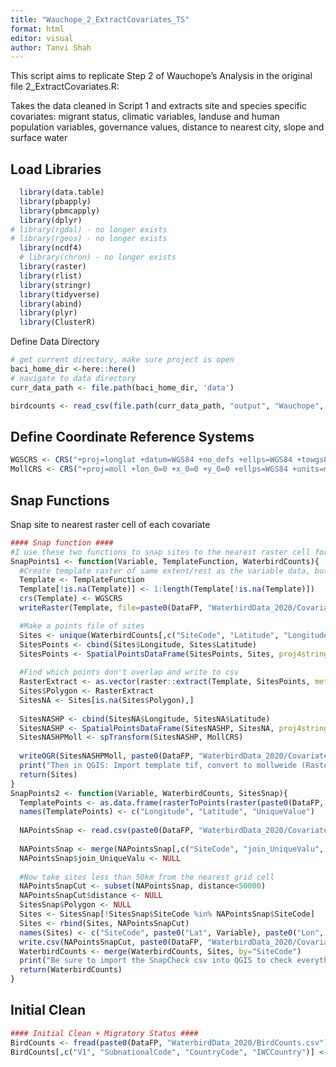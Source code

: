 ```yaml
---
title: "Wauchope_2_ExtractCovariates_TS"
format: html
editor: visual
author: Tanvi Shah
---
```


This script aims to replicate Step 2 of Wauchope's Analysis in the original file 2_ExtractCovariates.R:

Takes the data cleaned in Script 1 and extracts site and species specific covariates: migrant status, climatic variables, landuse and human population variables, governance values, distance to nearest city, slope and surface water

## Load Libraries

```r
  library(data.table)
  library(pbapply)
  library(pbmcapply)
  library(dplyr)
# library(rgdal) - no longer exists
# library(rgeos) - no longer exists
  library(ncdf4)
  # library(chron) - no longer exists
  library(raster)
  library(rlist)
  library(stringr)
  library(tidyverse)
  library(abind)
  library(plyr)
  library(ClusterR)
```

Define Data Directory

```r

# get current directory, make sure project is open 
baci_home_dir <-here::here()
# navigate to data directory
curr_data_path <- file.path(baci_home_dir, 'data')

birdcounts <- read_csv(file.path(curr_data_path, "output", "Wauchope", 'BirdCounts.csv'))

```

## Define Coordinate Reference Systems

```r
WGSCRS <- CRS("+proj=longlat +datum=WGS84 +no_defs +ellps=WGS84 +towgs84=0,0,0")
MollCRS <- CRS("+proj=moll +lon_0=0 +x_0=0 +y_0=0 +ellps=WGS84 +units=m +no_defs")
```

## Snap Functions

Snap site to nearest raster cell of each covariate

```r
#### Snap function ####
#I use these two functions to snap sites to the nearest raster cell for the various covariates. Because R is slow, these functions involve exporting data and running part of the analysis in QGIS (all explained in functions)
SnapPoints1 <- function(Variable, TemplateFunction, WaterbirdCounts){
  #Create template raster of same extent/rest as the variable data, but with a unique value for each gridcell
  Template <- TemplateFunction
  Template[!is.na(Template)] <- 1:length(Template[!is.na(Template)])
  crs(Template) <- WGSCRS
  writeRaster(Template, file=paste0(DataFP, "WaterbirdData_2020/Covariates/Snap/", Variable, "/Template.tif"), format="GTiff", overwrite=TRUE)

  #Make a points file of sites
  Sites <- unique(WaterbirdCounts[,c("SiteCode", "Latitude", "Longitude")])
  SitesPoints <- cbind(Sites$Longitude, Sites$Latitude)
  SitesPoints <- SpatialPointsDataFrame(SitesPoints, Sites, proj4string = WGSCRS)
  
  #Find which points don't overlap and write to csv
  RasterExtract <- as.vector(raster::extract(Template, SitesPoints, method="simple"))
  Sites$Polygon <- RasterExtract
  SitesNA <- Sites[is.na(Sites$Polygon),]
  
  SitesNASHP <- cbind(SitesNA$Longitude, SitesNA$Latitude)
  SitesNASHP <- SpatialPointsDataFrame(SitesNASHP, SitesNA, proj4string = CRS("+proj=longlat +datum=WGS84 +no_defs +ellps=WGS84 +towgs84=0,0,0"))
  SitesNASHPMoll <- spTransform(SitesNASHP, MollCRS)
  
  writeOGR(SitesNASHPMoll, paste0(DataFP, "WaterbirdData_2020/Covariates/Snap/", Variable, "/"), "NASitesMoll", driver="ESRI Shapefile", overwrite=TRUE)
  print("Then in QGIS: Import template tif, convert to mollweide (Raster-->Projections-->Warp Raster) and save as TemplateMoll.tif, restart QGIS, then convert to shapefile (Raster-->Conversion-->Polgonise), name the field UniqueValue . *** Import NASitesMoll. Find nearest polygon for each point and distance to the edge of the polygon (Vector-->NNJoin [make sure NNJoin plugin is installed]). *** Export joined points as csv, NASitesJoined.csv, (Right click on layer-->Export-->Save features as-->change to .csv")
  return(Sites)
}
SnapPoints2 <- function(Variable, WaterbirdCounts, SitesSnap){
  TemplatePoints <- as.data.frame(rasterToPoints(raster(paste0(DataFP, "WaterbirdData_2020/Covariates/Snap/", Variable, "/Template.tif"))))
  names(TemplatePoints) <- c("Longitude", "Latitude", "UniqueValue")
  
  NAPointsSnap <- read.csv(paste0(DataFP, "WaterbirdData_2020/Covariates/Snap/", Variable, "/NASitesJoined.csv"))
  
  NAPointsSnap <- merge(NAPointsSnap[,c("SiteCode", "join_UniqueValu", "distance")], TemplatePoints, by.x="join_UniqueValu", by.y="UniqueValue")
  NAPointsSnap$join_UniqueValu <- NULL
  
  #Now take sites less than 50km from the nearest grid cell
  NAPointsSnapCut <- subset(NAPointsSnap, distance<50000)
  NAPointsSnapCut$distance <- NULL
  SitesSnap$Polygon <- NULL
  Sites <- SitesSnap[!SitesSnap$SiteCode %in% NAPointsSnap$SiteCode]
  Sites <- rbind(Sites, NAPointsSnapCut)
  names(Sites) <- c("SiteCode", paste0("Lat", Variable), paste0("Lon", Variable))
  write.csv(NAPointsSnapCut, paste0(DataFP, "WaterbirdData_2020/Covariates/Snap/", Variable, "/SnapCheck.csv"), row.names=FALSE)
  WaterbirdCounts <- merge(WaterbirdCounts, Sites, by="SiteCode")
  print("Be sure to import the SnapCheck csv into QGIS to check everything looks right. Bear in mind that everything will look off because of how QGIS displays the raster, but if you overlay the original template raster (not TemplateMoll), it will look right")
  return(WaterbirdCounts)
}
```

## Initial Clean

```r
#### Initial Clean + Migratory Status ####
BirdCounts <- fread(paste0(DataFP, "WaterbirdData_2020/BirdCounts.csv"))
BirdCounts[,c("V1", "SubnationalCode", "CountryCode", "IWCCountry")] <- NULL

```

